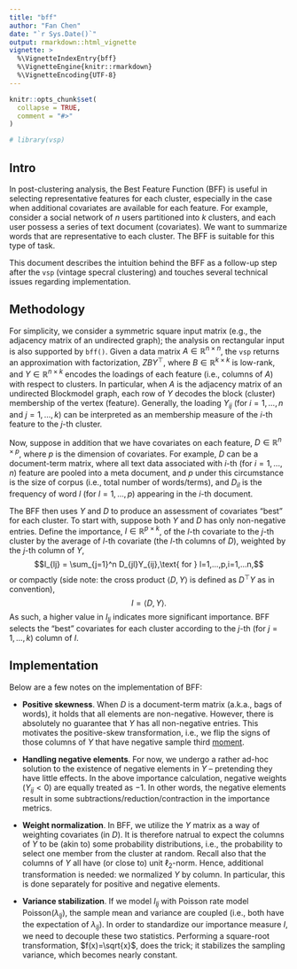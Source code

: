 ```yaml
---
title: "bff"
author: "Fan Chen"
date: "`r Sys.Date()`"
output: rmarkdown::html_vignette
vignette: >
  %\VignetteIndexEntry{bff}
  %\VignetteEngine{knitr::rmarkdown}
  %\VignetteEncoding{UTF-8}
---
```


```r
knitr::opts_chunk$set(
  collapse = TRUE,
  comment = "#>"
)
```

\newcommand{\1}{\mathds{1}}
\newcommand{\T}{^\top}
\newcommand{\R}{\mathbb{R}}
\newcommand{\E}{\mathbb{E}}

```r
# library(vsp)
```

## Intro 
In post-clustering analysis, the Best Feature Function (BFF) is useful in selecting representative features for each cluster, especially in the case when additional covariates are available for each feature. 
For example, consider a social network of $n$ users partitioned into $k$ clusters, and each user possess a series of text document (covariates).
We want to summarize words that are representative to each cluster.
The BFF is suitable for this type of task. 

This document describes the intuition behind the BFF as a follow-up step after the `vsp` (vintage specral clustering) and touches several technical issues regarding implementation.

## Methodology 
For simplicity, we consider a symmetric square input matrix (e.g., the adjacency matrix of an undirected graph); the analysis on rectangular input is also supported by `bff()`.
Given a data matrix $A\in\R^{n \times n}$, the `vsp` returns an approximation with factorization, $ZBY\T$, where $B\in\R^{k \times k}$ is low-rank, and $Y\in\R^{n \times k}$ encodes the loadings of each feature (i.e., columns of $A$) with respect to clusters.
In particular, when $A$ is the adjacency matrix of an undirected Blockmodel graph, each row of $Y$ decodes the block (cluster) membership of the vertex (feature).
Generally, the loading $Y_{ij}$ (for $i=1,...,n$ and $j=1,...,k$) can be interpreted as an membership measure of the $i$-th feature to the $j$-th cluster. 
<!-- When normalized, it is also an estimator of mixed membership. -->

Now, suppose in addition that we have covariates on each feature, $D\in\R^{n \times p}$, where $p$ is the dimension of covariates.
For example, $D$ can be a document-term matrix, where all text data associated with $i$-th (for $i=1,...,n$) feature are pooled into a meta document, and $p$ under this circumstance is the size of corpus (i.e., total number of words/terms), and $D_{il}$ is the frequency of word $l$ (for $l=1,...,p$) appearing in the $i$-th document.

The BFF then uses $Y$ and $D$ to produce an assessment of covariates "best" for each cluster. 
To start with, suppose both $Y$ and $D$ has only non-negative entries. 
Define the importance, $I\in\R^{p \times k}$, of the $l$-th covariate to the $j$-th cluster by the average of $l$-th covariate (the $l$-th columns of $D$), weighted by the $j$-th column of $Y$,
$$I_{lj} = \sum_{j=1}^n D_{jl}Y_{ij},\text{ for } l=1,...,p,i=1,...n,$$
or compactly (side note: the cross product $\langle D,Y \rangle$ is defined as $D\T Y$ as in convention), 
$$I=\langle D,Y \rangle.$$
As such, a higher value in $I_{lj}$ indicates more significant importance. 
BFF selects the "best" covariates for each cluster according to the $j$-th (for $j=1,...,k$) column of $I$.

## Implementation

Below are a few notes on the implementation of BFF:

* **Positive skewness**. When $D$ is a document-term matrix (a.k.a., bags of words), it holds that all elements are non-negative. However, there is absolutely no guarantee that $Y$ has all non-negative entries. 
This motivates the positive-skew transformation, i.e., we flip the signs of those columns of $Y$ that have negative sample third [moment](https://en.wikipedia.org/wiki/Moment_(mathematics)). 

* **Handling negative elements**. 
For now, we undergo a rather ad-hoc solution to the existence of negative elements in $Y$ -- pretending they have little effects. 
In the above importance calculation, negative weights ($Y_{ij}<0$) are equally treated as $-1$. 
In other words, the negative elements result in some subtractions/reduction/contraction in the importance metrics. 

* **Weight normalization**. 
In BFF, we utilize the $Y$ matrix as a way of weighting covariates (in $D$). 
It is therefore natrual to expect the columns of $Y$ to be (akin to) some probability distributions, i.e., the probability to select one member from the cluster at random. 
Recall also that the columns of $Y$ all have (or close to) unit $\ell_2$-norm. 
Hence, additional transformation is needed: we normalized $Y$ by column.
In particular, this is done separately for positive and negative elements. 


* **Variance stabilization**. 
If we model $I_{lj}$ with Poisson rate model $\text{Poisson}(\lambda_{lj})$, the sample mean and variance are coupled (i.e., both have the expectation of $\lambda_{lj}$). 
In order to standardize our importance measure $I$, we need to decouple these two statistics.
Performing a square-root transformation, $f(x)=\sqrt{x}$, does the trick; it stabilizes the sampling variance, which becomes nearly constant. 


